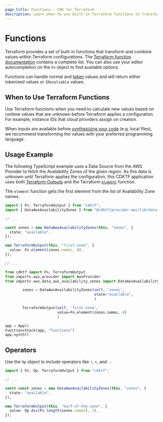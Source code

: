 ```yaml
---
page_title: Functions - CDK for Terraform
description: Learn when to use built-in Terraform functions to transform or combine values.
---
```


# Functions

Terraform provides a set of built-in functions that transform and combine values within Terraform configurations. The [Terraform function documentation](/language/functions) contains a complete list. You can also use your editor autocompletion on the `Fn` object to find available options.

Functions can handle normal and [token](/cdktf/concepts/tokens) values and will return either tokenized values or `IResolvable` values.

## When to Use Terraform Functions

Use Terraform functions when you need to calculate new values based on runtime values that are unknown before Terraform applies a configuration. For example, instance IDs that cloud providers assign on creation.

When inputs are available before [synthesizing your code](/cdktf/cli-reference/commands#synth) (e.g. local files), we recommend transforming the values with your preferred programming language.

## Usage Example

The following TypeScript example uses a Data Source from the AWS Provider to fetch the Availability Zones of the given region. As this data is unknown until Terraform applies the configuration, this CDKTF application uses both [Terraform Outputs](/cdktf/concepts/variables-and-outputs#output-values) and the Terraform [`element`](/language/functions/element) function.

The `element` function gets the first element from the list of Availability Zone names.

<!-- #NEXT_CODE_BLOCK_SOURCE:python examples/python/documentation#functions-usage-example -->

<CodeTabs>

```typescript
import { Fn, TerraformOutput } from "cdktf";
import { DataAwsAvailabilityZones } from "@cdktf/provider-aws/lib/data-aws-availability-zones";

// ...

const zones = new DataAwsAvailabilityZones(this, "zones", {
  state: "available",
});

new TerraformOutput(this, "first-zone", {
  value: Fn.element(zones.names, 0),
});

// ...
```

```python
from cdktf import Fn, TerraformOutput
from imports.aws.provider import AwsProvider
from imports.aws.data_aws_availability_zones import DataAwsAvailabilityZones

        zones = DataAwsAvailabilityZones(self, 'zones',
                                         state="available",
                                         )

        TerraformOutput(self, 'first-zone',
                        value=Fn.element(zones.names, 0)
                        )

app = App()
FunctionsStack(app, "functions")
app.synth()
```

</CodeTabs>

## Operators

Use the `Op` object to include operators like `!`, `+`, and `-`.

```typescript
import { Fn, Op, TerraformOutput } from "cdktf";

// ...

const const zones = new DataAwsAvailabilityZones(this, "zones", {
  state: "available",
});

new TerraformOutput(this, "half-of-the-zone", {
  value: Op.div(Fn.length(zones.names), 2),
});
```
